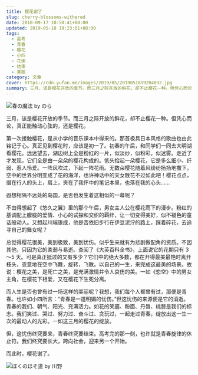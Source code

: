 ```yaml
---
title: 樱花谢了
slug: cherry-blossoms-withered
date: 2010-09-17 10:50:41+08:00
updated: 2019-05-18 19:23:01+08:00
tags:
  - 高考
  - 青春
  - 樱花
  - 小四
  - 花谢
  - 结束
  - 美丽
category: 文章
cover: https://cdn.yufan.me/images/2019/05/2019051819204032.jpg
summary: 三月，该是樱花开放的季节。而三月之际开放的鲜花，却不止樱花一种。但凭心而论，真正能触动心弦的词，该是樱花。
---
```


![春の魔法 by のら](https://cdn.yufan.me/images/2019/05/2019051819205590.jpg)

<MusicPlayer id={489450} />

三月，该是樱花开放的季节。而三月之际开放的鲜花，却不止樱花一种。但凭心而论，真正能触动心弦的，还是樱花。

第一次接触樱花，是从小学的音乐课本中得来的。那首极具日本风格的歌曲也由此铭记于心。真正见到樱花时，应该是初一了。初春的午后，和同学们一同去大明湖看樱花。远远望去，湖边树上全是粉红的一片，似淡纱，似粉彩，似迷雾。走近了才发现，它们全是由一朵朵的樱花构成的。低头拾起一朵樱花，它是多么细小、纤弱、惹人怜爱。一阵风吹过，下起一阵花雨。无数朵樱花随着风纷纷扬扬地撒下，空中的世界分明变成了花的海洋，也许神话中的天女散花不过如此吧！樱花点点，缀在行人的头上，肩上，夹在了我怀中的笔记本里，也落在我的心头……

遐想相隔不远处的岛国，是否也发生着这相似的一幕呢？

不由得想起了《悠久之翼》里的那个午后，男女主人公在樱花雨下的漫步。粉红的基调配上朦胧的爱情、小心的试探和交织的羁绊，让一切变得美好，似不褪色的童话般动人。又想起川端康成，他是否依旧步行在伊豆泥泞的路上，踩着碎花，去追寻自己的舞女呢？

总觉得樱花很美，美到极致，美到忧伤。似乎生来就有为悲剧做配角的资质。不因其他，只因为它的柔弱与易逝。查阅了《大英百科全书》，上面说它的花期只有 3～5 天。可是真正挺过的又有多少？它们中的绝大多数，都在开得最美最艳时离开枝头，恣意地在空中飞舞，旋转，飞散。以自己的一生，来完成这最美的场景。故说：樱花之美，是死亡之美，是充满激情并令人哀伤的美。一如《恋空》中的男女主角，在樱花下相爱，又在樱花下生死分离。

而人生是否也曾有过一场这样的美丽呢？我想，我们每个人都曾有过，那便是青春。也许如小四所言：“青春是一道明媚的忧伤。”但这忧伤的来源便是它的消逝。青春的我们、朝气、阳光、充满活力。如花的笑靥、粉面、丹唇、桃膝是我们的标志。我们笑过、哭过、努力过、奋斗过、贪玩过，一起走过青春，绽放出这一生一次的最动人的光彩。一如这三月的樱花的绽放。

但，这忧伤终究要来，青春终究要结束。高考完的那一刻，也许就是青春旋律的休止符。我们终究要长大，跨向社会，迎来另一个开始。

而此时，樱花谢了。

![ぼくのほそ道 by 川野](https://cdn.yufan.me/images/2019/05/2019051819204562.jpg)
